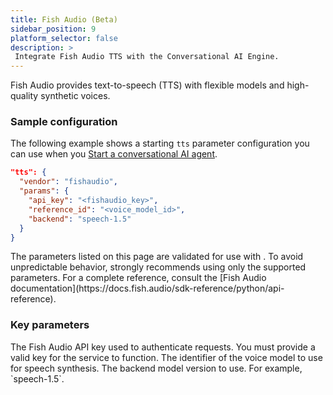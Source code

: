 ```yaml
---
title: Fish Audio (Beta)
sidebar_position: 9
platform_selector: false
description: >
 Integrate Fish Audio TTS with the Conversational AI Engine.
---
```



Fish Audio provides text-to-speech (TTS) with flexible models and high-quality synthetic voices.

### Sample configuration

The following example shows a starting `tts` parameter configuration you can use when you [Start a conversational AI agent](/conversational-ai/rest-api/join).

```json
"tts": {
  "vendor": "fishaudio",
  "params": {
    "api_key": "<fishaudio_key>",
    "reference_id": "<voice_model_id>",
    "backend": "speech-1.5"
  }
}
```

<Admonition type="caution">
The parameters listed on this page are validated for use with <Vpd k="NAME" />. To avoid unpredictable behavior, <Vg k="COMPANY" /> strongly recommends using only the supported parameters. For a complete reference, consult the [Fish Audio documentation](https://docs.fish.audio/sdk-reference/python/api-reference).
</Admonition>

### Key parameters

<ParameterList title="tts" required={true}>
  <Parameter name="api_key" type="string" required={true}>
    The Fish Audio API key used to authenticate requests. You must provide a valid key for the service to function.
  </Parameter>
  <Parameter name="reference_id" type="string" required={true}>
    The identifier of the voice model to use for speech synthesis.
  </Parameter>
  <Parameter name="backend" type="string" required={true}>
    The backend model version to use. For example, `speech-1.5`.
  </Parameter>
</ParameterList>
